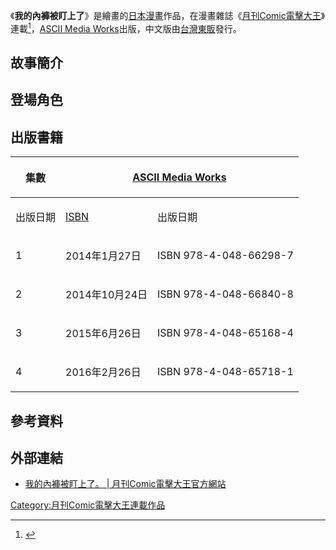 {{expand|time=2015-11-16T13:16:56+00:00}}
{{Infobox animanga/Headerofja
|標題 = 我的內褲被盯上了
|圖像 = 我的內褲被盯上了.jpg
|尺寸 = 
|說明 = 《我的內褲被盯上了》第1本漫畫封面
|日文名稱 = 俺のぱんつが狙われていた。
|英文名稱 = My Pantsu are Being Targeted
|假名 = 
|羅馬字 = Ore no Pantsu ga Nerawareteita.
|類型 = [[青年漫畫|青年漫畫]]
}}
{{Infobox animanga/Manga
|標題 = 
|作者 = {{lang|ja|深山おから}}
|作畫 = 
|出版社 = {{flagicon|JPN}} [[ASCII_Media_Works|ASCII Media Works]]<br/>{{flagicon|TWN}} [[台灣東販|台灣東販]]
|連載雜誌 = [[月刊Comic電擊大王|月刊Comic電擊大王]]
|網路 = 
|發售日 = 
|開始 = 
|結束 = 
|冊數 = 刊載4冊
|話數 = 
|其他 = 
}}
{{Infobox animanga/Footerofja}}

《'''我的內褲被盯上了'''》是{{lang|ja|深山おから}}繪畫的[[日本|日本]][[漫畫|漫畫]]作品，在漫畫雜誌《[[月刊Comic電擊大王|月刊Comic電擊大王]]》連載<ref>{{cite web|title=梅雨にしっとり浸ってみては!?　『俺のぱんつが狙われていた。』など電撃コミックス６月の新刊をご紹介♪|url=http://daioh.dengeki.com/blog/comics/%E6%A2%85%E9%9B%A8%E3%81%AB%E3%81%97%E3%81%A3%E3%81%A8%E3%82%8A%E6%B5%B8%E3%81%A3%E3%81%A6%E3%81%BF%E3%81%A6%E3%81%AF%E3%80%80%E3%80%8E%E4%BF%BA%E3%81%AE%E3%81%B1%E3%82%93%E3%81%A4%E3%81%8C%E7%8B%99/|accessdate=2015年11月16日|language=ja|archive-date=2019年5月7日|archive-url=https://web.archive.org/web/20190507225747/http://daioh.dengeki.com/blog/comics/%e6%a2%85%e9%9b%a8%e3%81%ab%e3%81%97%e3%81%a3%e3%81%a8%e3%82%8a%e6%b5%b8%e3%81%a3%e3%81%a6%e3%81%bf%e3%81%a6%e3%81%af%e3%80%80%e3%80%8e%e4%bf%ba%e3%81%ae%e3%81%b1%e3%82%93%e3%81%a4%e3%81%8c%e7%8b%99/|dead-url=no}}</ref>，[[ASCII_Media_Works|ASCII Media Works]]出版，中文版由[[台灣東販|台灣東販]]發行。

== 故事簡介 ==

== 登場角色 ==
; {{nihongo|村上祐希|村上祐希}}

; {{nihongo|櫻坂木乃美|桜坂このみ}}

; {{nihongo|桃瀨緋色|桃瀬ひいろ}}

== 出版書籍 ==
{| class="wikitable" style="font-size:small"
!rowspan="2"|集數 
!colspan="2"|{{flagicon|JPN}} [[ASCII_Media_Works|ASCII Media Works]]
!colspan="2"|{{flagicon|TWN}} [[台灣東販|台灣東販]]
|-
!出版日期!![[ISBN|ISBN]]!!出版日期!![[ISBN|ISBN]]
|-
! 1
| 2014年1月27日 || ISBN 978-4-048-66298-7
| 2015年10月30日 || ISBN 978-986-331-845-3
|-
! 2
| 2014年10月24日 || ISBN 978-4-048-66840-8
|  || 
|-
! 3
| 2015年6月26日 || ISBN 978-4-048-65168-4
|  || 
|-
! 4
| 2016年2月26日 || ISBN 978-4-048-65718-1
|  || 
|}

== 參考資料 ==
{{reflist}}

== 外部連結 ==
*[https://web.archive.org/web/20151120085535/http://daioh.dengeki.com/contents/orepan/ 我的內褲被盯上了。 | 月刊Comic電擊大王官方網站]

[[Category:月刊Comic電擊大王連載作品|Category:月刊Comic電擊大王連載作品]]